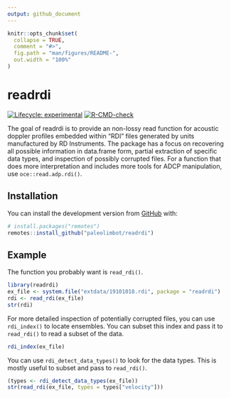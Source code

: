 ```yaml
---
output: github_document
---
```


<!-- README.md is generated from README.Rmd. Please edit that file -->

```r
knitr::opts_chunk$set(
  collapse = TRUE,
  comment = "#>",
  fig.path = "man/figures/README-",
  out.width = "100%"
)
```

# readrdi

<!-- badges: start -->
[![Lifecycle: experimental](https://img.shields.io/badge/lifecycle-experimental-orange.svg)](https://lifecycle.r-lib.org/articles/stages.html#experimental)
[![R-CMD-check](https://github.com/paleolimbot/readrdi/workflows/R-CMD-check/badge.svg)](https://github.com/paleolimbot/readrdi/actions)
<!-- badges: end -->

The goal of readrdi is to provide an non-lossy read function for acoustic doppler profiles embedded within "RDI" files generated by units manufactured by RD Instruments. The package has a focus on recovering all possible information in data.frame form, partial extraction of specific data types, and inspection of possibly corrupted files. For a function that does more interpretation and includes more tools for ADCP manipulation, use `oce::read.adp.rdi()`.

## Installation

You can install the development version from [GitHub](https://github.com/) with:

``` r
# install.packages("remotes")
remotes::install_github("paleolimbot/readrdi")
```
## Example

The function you probably want is `read_rdi()`.

```r
library(readrdi)
ex_file <- system.file("extdata/19101018.rdi", package = "readrdi")
rdi <- read_rdi(ex_file)
str(rdi)
```

For more detailed inspection of potentially corrupted files, you can use `rdi_index()` to locate ensembles. You can subset this index and pass it to `read_rdi()` to read a subset of the data.

```r
rdi_index(ex_file)
```

You can use `rdi_detect_data_types()` to look for the data types. This is mostly useful to subset and pass to `read_rdi()`.

```r
(types <- rdi_detect_data_types(ex_file))
str(read_rdi(ex_file, types = types["velocity"]))
```
